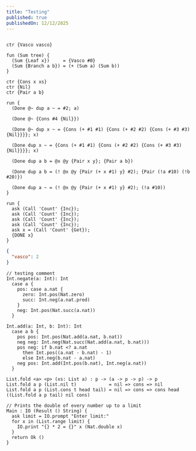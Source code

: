 ```yaml
---
title: "Testing"
published: true
publishedOn: 12/12/2025
---
```


```hvm

ctr {Vasco vasco}

fun (Sum tree) {
  (Sum {Leaf x})     = {Vasco #0}
  (Sum {Branch a b}) = (+ (Sum a) (Sum b))
}
```

```hvm
ctr {Cons x xs}
ctr {Nil}
ctr {Pair a b}

run {
  (Done @~ dup a ~ = #2; a)

  (Done @~ {Cons #4 {Nil}})

  (Done @~ dup x ~ = {Cons (+ #1 #1) {Cons (+ #2 #2) {Cons (+ #3 #3) {Nil}}}}; x)

  (Done dup x ~ = {Cons (+ #1 #1) {Cons (+ #2 #2) {Cons (+ #3 #3) {Nil}}}}; x)

  (Done dup a b = @x @y {Pair x y}; {Pair a b})

  (Done dup a b = (! @x @y {Pair (+ x #1) y} #2); {Pair (!a #10) (!b #20)})

  (Done dup a ~ = (! @x @y {Pair (+ x #1) y} #2); (!a #10))
}

```

```hvm
run {
  ask (Call 'Count' {Inc});
  ask (Call 'Count' {Inc});
  ask (Call 'Count' {Inc});
  ask (Call 'Count' {Inc});
  ask x = (Call 'Count' {Get});
  {DONE x}
}
```

```json
{
  "vasco": 2
}
```

```kind2
// testing comment
Int.negate(a: Int): Int
  case a {
    pos: case a.nat {
      zero: Int.pos(Nat.zero)
      succ: Int.neg(a.nat.pred)
    }
    neg: Int.pos(Nat.succ(a.nat))
  }

Int.add(a: Int, b: Int): Int
  case a b {
    pos pos: Int.pos(Nat.add(a.nat, b.nat))
    neg neg: Int.neg(Nat.succ(Nat.add(a.nat, b.nat)))
    pos neg: if b.nat <? a.nat
      then Int.pos((a.nat - b.nat) - 1)
      else Int.neg(b.nat - a.nat)
    neg pos: Int.add(Int.pos(b.nat), Int.neg(a.nat))
  }
```

```kind2
List.fold <a> <p> (xs: List a) : p -> (a -> p -> p) -> p
List.fold a p (List.nil t)            = nil => cons => nil
List.fold a p (List.cons t head tail) = nil => cons => cons head ((List.fold a p tail) nil cons)
```

```kind2
// Prints the double of every number up to a limit
Main : IO (Result () String) {
  ask limit = IO.prompt "Enter limit:"
  for x in (List.range limit) {
    IO.print "{} * 2 = {}" x (Nat.double x)
  }
  return Ok ()
}
```
